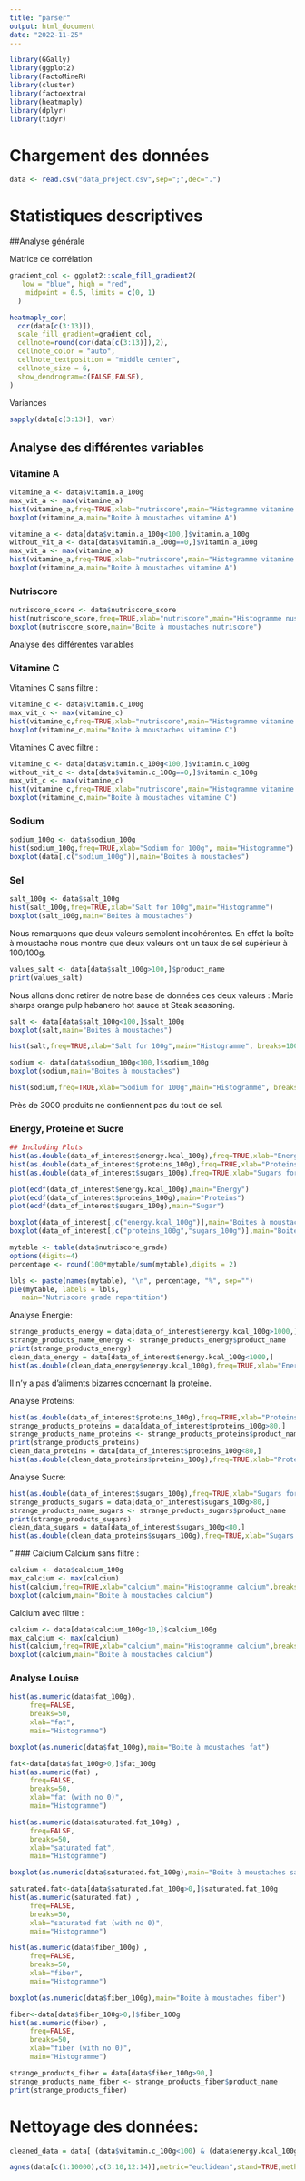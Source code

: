 ```yaml
---
title: "parser"
output: html_document
date: "2022-11-25"
---
```


```r
library(GGally)
library(ggplot2)
library(FactoMineR)
library(cluster)
library(factoextra)
library(heatmaply)
library(dplyr)
library(tidyr)
```

# Chargement des données
```r
data <- read.csv("data_project.csv",sep=";",dec=".")
```

# Statistiques descriptives

##Analyse générale

Matrice de corrélation
```r
gradient_col <- ggplot2::scale_fill_gradient2(
   low = "blue", high = "red", 
    midpoint = 0.5, limits = c(0, 1)
  )

heatmaply_cor(
  cor(data[c(3:13)]),
  scale_fill_gradient=gradient_col,
  cellnote=round(cor(data[c(3:13)]),2),
  cellnote_color = "auto",
  cellnote_textposition = "middle center",
  cellnote_size = 6,
  show_dendrogram=c(FALSE,FALSE),
)
```


Variances 
```r
sapply(data[c(3:13)], var)
```

## Analyse des différentes variables

### Vitamine A
```r
vitamine_a <- data$vitamin.a_100g
max_vit_a <- max(vitamine_a)
hist(vitamine_a,freq=TRUE,xlab="nutriscore",main="Histogramme vitamine A",breaks=100)
boxplot(vitamine_a,main="Boite à moustaches vitamine A")
```
```r
vitamine_a <- data[data$vitamin.a_100g<100,]$vitamin.a_100g
without_vit_a <- data[data$vitamin.a_100g==0,]$vitamin.a_100g
max_vit_a <- max(vitamine_a)
hist(vitamine_a,freq=TRUE,xlab="nutriscore",main="Histogramme vitamine A",breaks=100)
boxplot(vitamine_a,main="Boite à moustaches vitamine A")
```

### Nutriscore
```r
nutriscore_score <- data$nutriscore_score
hist(nutriscore_score,freq=TRUE,xlab="nutriscore",main="Histogramme nustriscore",breaks=100)
boxplot(nutriscore_score,main="Boite à moustaches nutriscore")
```

Analyse des différentes variables

### Vitamine C
Vitamines C sans filtre :

```r
vitamine_c <- data$vitamin.c_100g
max_vit_c <- max(vitamine_c)
hist(vitamine_c,freq=TRUE,xlab="nutriscore",main="Histogramme vitamine C",breaks=100)
boxplot(vitamine_c,main="Boite à moustaches vitamine C")
```

Vitamines C avec filtre :

```r
vitamine_c <- data[data$vitamin.c_100g<100,]$vitamin.c_100g
without_vit_c <- data[data$vitamin.c_100g==0,]$vitamin.c_100g
max_vit_c <- max(vitamine_c)
hist(vitamine_c,freq=TRUE,xlab="nutriscore",main="Histogramme vitamine C",breaks=100)
boxplot(vitamine_c,main="Boite à moustaches vitamine C")
```

### Sodium 
```r
sodium_100g <- data$sodium_100g
hist(sodium_100g,freq=TRUE,xlab="Sodium for 100g", main="Histogramme")
boxplot(data[,c("sodium_100g")],main="Boites à moustaches")

```

### Sel
```r
salt_100g <- data$salt_100g
hist(salt_100g,freq=TRUE,xlab="Salt for 100g",main="Histogramme")
boxplot(salt_100g,main="Boites à moustaches")
```

Nous remarquons que deux valeurs semblent incohérentes. En effet la boîte à moustache nous montre que deux valeurs ont un taux de sel supérieur à 100/100g. 


```r
values_salt <- data[data$salt_100g>100,]$product_name
print(values_salt)
```
Nous allons donc retirer de notre base de données ces deux valeurs : Marie sharps orange pulp habanero hot sauce et Steak seasoning. 

```r
salt <- data[data$salt_100g<100,]$salt_100g
boxplot(salt,main="Boites à moustaches")

hist(salt,freq=TRUE,xlab="Salt for 100g",main="Histogramme", breaks=100)

```
```r
sodium <- data[data$sodium_100g<100,]$sodium_100g
boxplot(sodium,main="Boites à moustaches")

hist(sodium,freq=TRUE,xlab="Sodium for 100g",main="Histogramme", breaks=100)
```

Près de 3000 produits ne contiennent pas du tout de sel. 

### Energy, Proteine et Sucre

```r
## Including Plots
hist(as.double(data_of_interest$energy.kcal_100g),freq=TRUE,xlab="Energy in kcal for 100g",main="Histogramme", breaks = 100)
hist(as.double(data_of_interest$proteins_100g),freq=TRUE,xlab="Proteins for 100g",main="Histogramme", breaks = 100)
hist(as.double(data_of_interest$sugars_100g),freq=TRUE,xlab="Sugars for 100g",main="Histogramme", breaks = 100)

plot(ecdf(data_of_interest$energy.kcal_100g),main="Energy")
plot(ecdf(data_of_interest$proteins_100g),main="Proteins")
plot(ecdf(data_of_interest$sugars_100g),main="Sugar")

boxplot(data_of_interest[,c("energy.kcal_100g")],main="Boites à moustache énergie")
boxplot(data_of_interest[,c("proteins_100g","sugars_100g")],main="Boites à moustaches des deux variables")

mytable <- table(data$nutriscore_grade)
options(digits=4)
percentage <- round(100*mytable/sum(mytable),digits = 2)

lbls <- paste(names(mytable), "\n", percentage, "%", sep="")
pie(mytable, labels = lbls,
   main="Nutriscore grade repartition")
```

Analyse Energie:
```r
strange_products_energy = data[data_of_interest$energy.kcal_100g>1000,]
strange_products_name_energy <- strange_products_energy$product_name
print(strange_products_energy)
clean_data_energy = data[data_of_interest$energy.kcal_100g<1000,]
hist(as.double(clean_data_energy$energy.kcal_100g),freq=TRUE,xlab="Energy in kcal for 100g",main="Histogramme", breaks = 100)
```
Il n'y a pas d'aliments bizarres concernant la proteine.

Analyse Proteins:
```r
hist(as.double(data_of_interest$proteins_100g),freq=TRUE,xlab="Proteins for 100g",main="Histogramme", breaks = 100)
strange_products_proteins = data[data_of_interest$proteins_100g>80,]
strange_products_name_proteins <- strange_products_proteins$product_name
print(strange_products_proteins)
clean_data_proteins = data[data_of_interest$proteins_100g<80,]
hist(as.double(clean_data_proteins$proteins_100g),freq=TRUE,xlab="Proteins for 100g",main="Histogramme", breaks = 100)
```
Analyse Sucre:
```r
hist(as.double(data_of_interest$sugars_100g),freq=TRUE,xlab="Sugars for 100g",main="Histogramme", breaks = 100)
strange_products_sugars = data[data_of_interest$sugars_100g>80,]
strange_products_name_sugars <- strange_products_sugars$product_name
print(strange_products_sugars)
clean_data_sugars = data[data_of_interest$sugars_100g<80,]
hist(as.double(clean_data_proteins$sugars_100g),freq=TRUE,xlab="Sugars for 100g",main="Histogramme", breaks = 100)
```

"
### Calcium 
Calcium sans filtre :
```r
calcium <- data$calcium_100g
max_calcium <- max(calcium)
hist(calcium,freq=TRUE,xlab="calcium",main="Histogramme calcium",breaks=100,xlim = c(0,max_calcium))
boxplot(calcium,main="Boite à moustaches calcium")
```

Calcium avec filtre :

```r
calcium <- data[data$calcium_100g<10,]$calcium_100g
max_calcium <- max(calcium)
hist(calcium,freq=TRUE,xlab="calcium",main="Histogramme calcium",breaks=100,xlim = c(0,max_calcium))
boxplot(calcium,main="Boite à moustaches calcium")
```

### Analyse Louise
```r
hist(as.numeric(data$fat_100g),
     freq=FALSE,
     breaks=50,
     xlab="fat",
     main="Histogramme")

boxplot(as.numeric(data$fat_100g),main="Boite à moustaches fat")

fat<-data[data$fat_100g>0,]$fat_100g
hist(as.numeric(fat) ,
     freq=FALSE,
     breaks=50,
     xlab="fat (with no 0)",
     main="Histogramme")
```

```r
hist(as.numeric(data$saturated.fat_100g) ,
     freq=FALSE,
     breaks=50,
     xlab="saturated fat",
     main="Histogramme")

boxplot(as.numeric(data$saturated.fat_100g),main="Boite à moustaches saturated fat")

saturated.fat<-data[data$saturated.fat_100g>0,]$saturated.fat_100g
hist(as.numeric(saturated.fat) ,
     freq=FALSE,
     breaks=50,
     xlab="saturated fat (with no 0)",
     main="Histogramme")
```


```r
hist(as.numeric(data$fiber_100g) ,
     freq=FALSE,
     breaks=50,
     xlab="fiber",
     main="Histogramme")

boxplot(as.numeric(data$fiber_100g),main="Boite à moustaches fiber")

fiber<-data[data$fiber_100g>0,]$fiber_100g
hist(as.numeric(fiber) ,
     freq=FALSE,
     breaks=50,
     xlab="fiber (with no 0)",
     main="Histogramme")
```

```r
strange_products_fiber = data[data$fiber_100g>90,]
strange_products_name_fiber <- strange_products_fiber$product_name
print(strange_products_fiber)
```


# Nettoyage des données:

```r
cleaned_data = data[ (data$vitamin.c_100g<100) & (data$energy.kcal_100g<1000) & (data$proteins_100g<100) & (data$sugars_100g < 80) & (data$fat_100g < 100) & (data$saturated.fat_100g < 100)  & (data$fiber_100g <100) & (data$salt_100g < 100) & (data$sodium_100g <100) & (data$vitamin.a_100g < 100) & (data$calcium_100g < 10), ]
```

```r
agnes(data[c(1:10000),c(3:10,12:14)],metric="euclidean",stand=TRUE,method="single")
```

